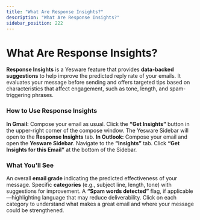 ```yaml
---
title: "What Are Response Insights?"
description: "What Are Response Insights?"
sidebar_position: 222
---
```


# What Are Response Insights?

**Response Insights** is a Yesware feature that provides **data-backed suggestions** to help improve the predicted reply rate of your emails. It evaluates your message before sending and offers targeted tips based on characteristics that affect engagement, such as tone, length, and spam-triggering phrases.
### How to Use Response Insights
**In Gmail:**
Compose your email as usual.
Click the **“Get Insights”** button in the upper-right corner of the compose window.
The Yesware Sidebar will open to the **Response Insights** tab.
**In Outlook:**
Compose your email and open the **Yesware Sidebar**.
Navigate to the **“Insights”** tab.
Click **“Get Insights for this Email”** at the bottom of the Sidebar.
### What You'll See
An overall **email grade** indicating the predicted effectiveness of your message.
Specific **categories** (e.g., subject line, length, tone) with suggestions for improvement.
A **“Spam words detected”** flag, if applicable—highlighting language that may reduce deliverability.
Click on each category to understand what makes a great email and where your message could be strengthened.